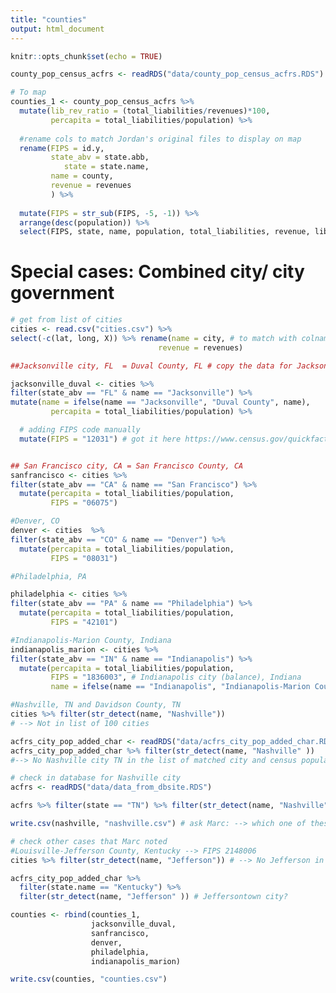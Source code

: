 ```yaml
---
title: "counties"
output: html_document
---
```


```r
knitr::opts_chunk$set(echo = TRUE)
```

```r
county_pop_census_acfrs <- readRDS("data/county_pop_census_acfrs.RDS")

# To map
counties_1 <- county_pop_census_acfrs %>% 
  mutate(lib_rev_ratio = (total_liabilities/revenues)*100,
         percapita = total_liabilities/population) %>% 
  
  #rename cols to match Jordan's original files to display on map
  rename(FIPS = id.y, 
         state_abv = state.abb,  
            state = state.name,
         name = county,
         revenue = revenues
         ) %>%
  
  mutate(FIPS = str_sub(FIPS, -5, -1)) %>% 
  arrange(desc(population)) %>% 
  select(FIPS, state, name, population, total_liabilities, revenue, lib_rev_ratio, percapita, state_abv) %>% arrange(desc(population)) 

```

# Special cases: Combined city/ city government
```r
# get from list of cities
cities <- read.csv("cities.csv") %>% 
select(-c(lat, long, X)) %>% rename(name = city, # to match with colnames in counties file
                                 revenue = revenues) 

##Jacksonville city, FL  = Duval County, FL # copy the data for Jacksonville, FL to a new row in the County data for Duval County, FL

jacksonville_duval <- cities %>% 
filter(state_abv == "FL" & name == "Jacksonville") %>% 
mutate(name = ifelse(name == "Jacksonville", "Duval County", name),
         percapita = total_liabilities/population) %>% 

  # adding FIPS code manually
  mutate(FIPS = "12031") # got it here https://www.census.gov/quickfacts/fact/table/duvalcountyflorida,US/PST045221


## San Francisco city, CA = San Francisco County, CA
sanfrancisco <- cities %>% 
filter(state_abv == "CA" & name == "San Francisco") %>% 
  mutate(percapita = total_liabilities/population, 
         FIPS = "06075") 

```


```r
#Denver, CO
denver <- cities  %>% 
filter(state_abv == "CO" & name == "Denver") %>% 
  mutate(percapita = total_liabilities/population, 
         FIPS = "08031") 

```


```r
#Philadelphia, PA

philadelphia <- cities %>% 
filter(state_abv == "PA" & name == "Philadelphia") %>% 
  mutate(percapita = total_liabilities/population, 
         FIPS = "42101")
```

```r
#Indianapolis-Marion County, Indiana
indianapolis_marion <- cities %>% 
filter(state_abv == "IN" & name == "Indianapolis") %>% 
  mutate(percapita = total_liabilities/population, 
         FIPS = "1836003", # Indianapolis city (balance), Indiana
         name = ifelse(name == "Indianapolis", "Indianapolis-Marion County", ""))
```



```r
#Nashville, TN and Davidson County, TN
cities %>% filter(str_detect(name, "Nashville"))
# --> Not in list of 100 cities

acfrs_city_pop_added_char <- readRDS("data/acfrs_city_pop_added_char.RDS")
acfrs_city_pop_added_char %>% filter(str_detect(name, "Nashville" ))
#--> No Nashville city TN in the list of matched city and census population 

# check in database for Nashville city
acfrs <- readRDS("data/data_from_dbsite.RDS")

acfrs %>% filter(state == "TN") %>% filter(str_detect(name, "Nashville")) -> nashville

write.csv(nashville, "nashville.csv") # ask Marc: --> which one of these is Nashville city?


```

```r
# check other cases that Marc noted
#Louisville-Jefferson County, Kentucky --> FIPS 2148006
cities %>% filter(str_detect(name, "Jefferson")) # --> No Jefferson in list of top 100 cities 

acfrs_city_pop_added_char %>% 
  filter(state.name == "Kentucky") %>% 
  filter(str_detect(name, "Jefferson" )) # Jeffersontown city? 
```

```r
counties <- rbind(counties_1, 
                  jacksonville_duval, 
                  sanfrancisco,
                  denver,
                  philadelphia,
                  indianapolis_marion) 

write.csv(counties, "counties.csv")

```

